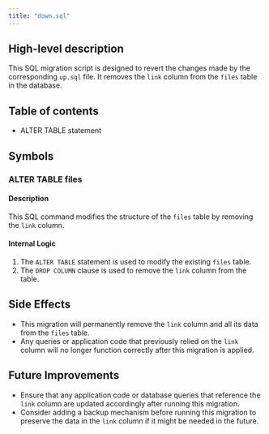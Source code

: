 ```yaml
---
title: "down.sql"
---
```


## High-level description
This SQL migration script is designed to revert the changes made by the corresponding `up.sql` file. It removes the `link` column from the `files` table in the database.

## Table of contents
- ALTER TABLE statement

## Symbols

### ALTER TABLE files
#### Description
This SQL command modifies the structure of the `files` table by removing the `link` column.

#### Internal Logic
1. The `ALTER TABLE` statement is used to modify the existing `files` table.
2. The `DROP COLUMN` clause is used to remove the `link` column from the table.

## Side Effects
- This migration will permanently remove the `link` column and all its data from the `files` table.
- Any queries or application code that previously relied on the `link` column will no longer function correctly after this migration is applied.

## Future Improvements
- Ensure that any application code or database queries that reference the `link` column are updated accordingly after running this migration.
- Consider adding a backup mechanism before running this migration to preserve the data in the `link` column if it might be needed in the future.